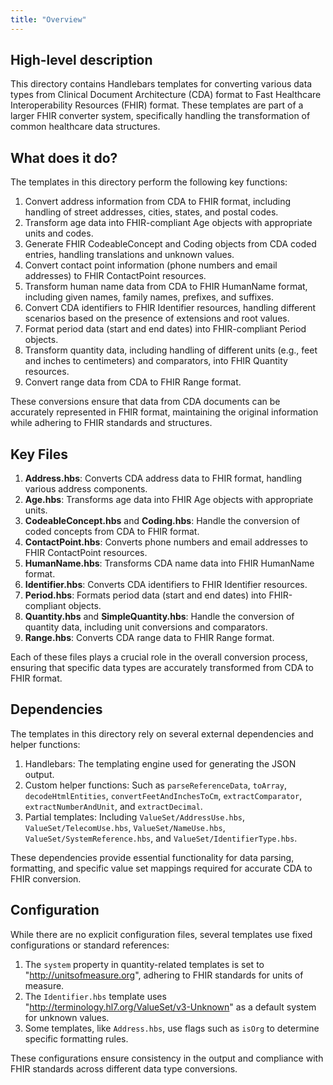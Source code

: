 ```yaml
---
title: "Overview"
---
```


## High-level description
This directory contains Handlebars templates for converting various data types from Clinical Document Architecture (CDA) format to Fast Healthcare Interoperability Resources (FHIR) format. These templates are part of a larger FHIR converter system, specifically handling the transformation of common healthcare data structures.

## What does it do?
The templates in this directory perform the following key functions:

1. Convert address information from CDA to FHIR format, including handling of street addresses, cities, states, and postal codes.
2. Transform age data into FHIR-compliant Age objects with appropriate units and codes.
3. Generate FHIR CodeableConcept and Coding objects from CDA coded entries, handling translations and unknown values.
4. Convert contact point information (phone numbers and email addresses) to FHIR ContactPoint resources.
5. Transform human name data from CDA to FHIR HumanName format, including given names, family names, prefixes, and suffixes.
6. Convert CDA identifiers to FHIR Identifier resources, handling different scenarios based on the presence of extensions and root values.
7. Format period data (start and end dates) into FHIR-compliant Period objects.
8. Transform quantity data, including handling of different units (e.g., feet and inches to centimeters) and comparators, into FHIR Quantity resources.
9. Convert range data from CDA to FHIR Range format.

These conversions ensure that data from CDA documents can be accurately represented in FHIR format, maintaining the original information while adhering to FHIR standards and structures.

## Key Files
1. **Address.hbs**: Converts CDA address data to FHIR format, handling various address components.
2. **Age.hbs**: Transforms age data into FHIR Age objects with appropriate units.
3. **CodeableConcept.hbs** and **Coding.hbs**: Handle the conversion of coded concepts from CDA to FHIR format.
4. **ContactPoint.hbs**: Converts phone numbers and email addresses to FHIR ContactPoint resources.
5. **HumanName.hbs**: Transforms CDA name data into FHIR HumanName format.
6. **Identifier.hbs**: Converts CDA identifiers to FHIR Identifier resources.
7. **Period.hbs**: Formats period data (start and end dates) into FHIR-compliant objects.
8. **Quantity.hbs** and **SimpleQuantity.hbs**: Handle the conversion of quantity data, including unit conversions and comparators.
9. **Range.hbs**: Converts CDA range data to FHIR Range format.

Each of these files plays a crucial role in the overall conversion process, ensuring that specific data types are accurately transformed from CDA to FHIR format.

## Dependencies
The templates in this directory rely on several external dependencies and helper functions:

1. Handlebars: The templating engine used for generating the JSON output.
2. Custom helper functions: Such as `parseReferenceData`, `toArray`, `decodeHtmlEntities`, `convertFeetAndInchesToCm`, `extractComparator`, `extractNumberAndUnit`, and `extractDecimal`.
3. Partial templates: Including `ValueSet/AddressUse.hbs`, `ValueSet/TelecomUse.hbs`, `ValueSet/NameUse.hbs`, `ValueSet/SystemReference.hbs`, and `ValueSet/IdentifierType.hbs`.

These dependencies provide essential functionality for data parsing, formatting, and specific value set mappings required for accurate CDA to FHIR conversion.

## Configuration
While there are no explicit configuration files, several templates use fixed configurations or standard references:

1. The `system` property in quantity-related templates is set to "http://unitsofmeasure.org", adhering to FHIR standards for units of measure.
2. The `Identifier.hbs` template uses "http://terminology.hl7.org/ValueSet/v3-Unknown" as a default system for unknown values.
3. Some templates, like `Address.hbs`, use flags such as `isOrg` to determine specific formatting rules.

These configurations ensure consistency in the output and compliance with FHIR standards across different data type conversions.